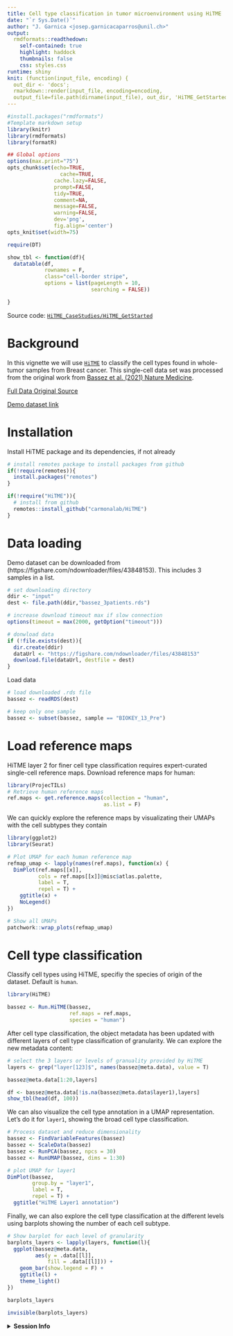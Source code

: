 ```yaml
---
title: Cell type classification in tumor microenvironment using HiTME
date: "`r Sys.Date()`"
author: "J. Garnica <josep.garnicacaparros@unil.ch>"
output:
  rmdformats::readthedown:
    self-contained: true
    highlight: haddock
    thumbnails: false
    css: styles.css
runtime: shiny
knit: (function(input_file, encoding) {
  out_dir <- 'docs';
  rmarkdown::render(input_file, encoding=encoding,
  output_file=file.path(dirname(input_file), out_dir, 'HiTME_GetStarted.html'))})
---
```


```r
#install.packages("rmdformats")
#Template markdown setup
library(knitr)
library(rmdformats)
library(formatR)

## Global options
options(max.print="75")
opts_chunk$set(echo=TRUE,
	             cache=TRUE,
               cache.lazy=FALSE,
               prompt=FALSE,
               tidy=TRUE,
               comment=NA,
               message=FALSE,
               warning=FALSE,
               dev='png',
               fig.align='center')
opts_knit$set(width=75)

```

```r
require(DT)

show_tbl <- function(df){
  datatable(df,
            rownames = F,
            class="cell-border stripe",
            options = list(pageLength = 10,
                           searching = FALSE))

} 

```


Source code: [`HiTME_CaseStudies/HiTME_GetStarted`](https://github.com/carmonalab/HiTME_CaseStudies/master/HiTME_GetStarted.rmd)

# Background

In this vignette we will use [`HiTME`](https://github.com/carmonalab/HiTME) to classify the cell types found in whole-tumor samples from Breast cancer. 
This single-cell data set was processed from the original work from [Bassez et al. (2021) Nature Medicine](https://www.nature.com/articles/s41591-021-01323-8).

[Full Data Original Source](https://biokey.lambrechtslab.org/en/data-access)

[Demo dataset link](https://figshare.com/articles/dataset/BassezA_2021_3patients/24916611)

# Installation

Install HiTME package and its dependencies, if not already

```r
# install remotes package to install packages from github
if(!require(remotes)){
  install.packages("remotes")
}

if(!require("HiTME")){
  # install from github
  remotes::install_github("carmonalab/HiTME")
}
```


# Data loading

Demo dataset can be downloaded from (https://figshare.com/ndownloader/files/43848153). This includes 3 samples in a list.

```r
# set downloading directory
ddir <- "input"
dest <- file.path(ddir,"bassez_3patients.rds")
```

```r
# increase download timeout max if slow connection
options(timeout = max(2000, getOption("timeout")))

# donwload data
if (!file.exists(dest)){
  dir.create(ddir)
  dataUrl <- "https://figshare.com/ndownloader/files/43848153"
  download.file(dataUrl, destfile = dest)
}
```

Load data

```r
# load downloaded .rds file
bassez <- readRDS(dest)

# keep only one sample
bassez <- subset(bassez, sample == "BIOKEY_13_Pre")
```

# Load reference maps
HiTME layer 2 for finer cell type classification requires expert-curated single-cell reference maps.
Download reference maps for human:

```r
library(ProjecTILs)
# Retrieve human reference maps
ref.maps <- get.reference.maps(collection = "human",
                               as.list = F)
```

We can quickly explore the reference maps by visualizating their UMAPs with the cell subtypes they contain

```r
library(ggplot2)
library(Seurat)

# Plot UMAP for each human reference map
refmap_umap <- lapply(names(ref.maps), function(x) {
  DimPlot(ref.maps[[x]],
          cols = ref.maps[[x]]@misc$atlas.palette,
          label = T,
          repel = T) +
    ggtitle(x) +
    NoLegend()
})

# Show all UMAPs
patchwork::wrap_plots(refmap_umap)
```

# Cell type classification
Classify cell types using HiTME, specifiy the species of origin of the dataset. Default is `human`.

```r
library(HiTME)

bassez <- Run.HiTME(bassez,
                    ref.maps = ref.maps,
                    species = "human")
```


After cell type classification, the object metadata has been updated with different layers of cell type classification of granularity. We can explore the new metadata content:

```r
# select the 3 layers or levels of granuality provided by HiTME
layers <- grep("layer[123]$", names(bassez@meta.data), value = T)

bassez@meta.data[1:20,layers]
```

```r
df <- bassez@meta.data[!is.na(bassez@meta.data$layer1),layers]
show_tbl(head(df, 100))
```

We can also visualize the cell type annotation in a UMAP representation. Let's do it for `layer1`, showing the broad cell type classification.

```r
# Process dataset and reduce dimensionality
bassez <- FindVariableFeatures(bassez)
bassez <- ScaleData(bassez)
bassez <- RunPCA(bassez, npcs = 30)
bassez <- RunUMAP(bassez, dims = 1:30)
```

```r
# plot UMAP for layer1
DimPlot(bassez,
        group.by = "layer1",
        label = T,
        repel = T) +
  ggtitle("HiTME Layer1 annotation")
```

Finally, we can also explore the cell type classification at the different levels using barplots showing the number of each cell subtype.

```r
# Show barplot for each level of granularity
barplots_layers <- lapply(layers, function(l){
  ggplot(bassez@meta.data,
         aes(y = .data[[l]],
             fill = .data[[l]])) +
    geom_bar(show.legend = F) + 
    ggtitle(l) +
    theme_light()
})

barplots_layers
```

```r
invisible(barplots_layers)
```




<details>
  <summary>**Session Info**</summary>
```r
sessionInfo()
```
</details>







